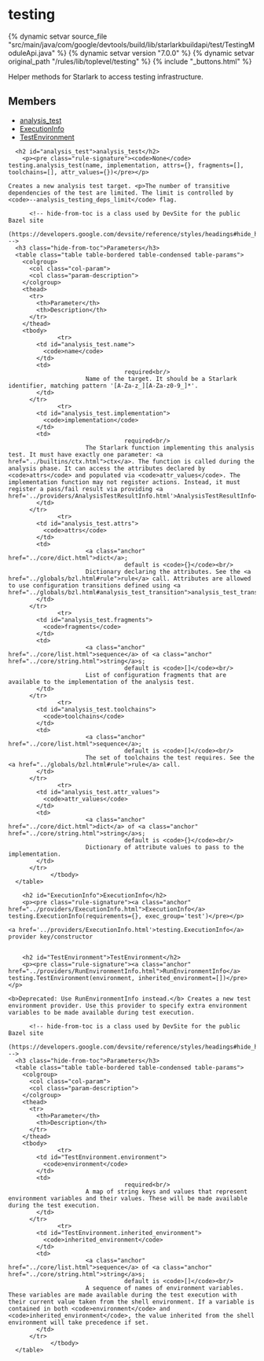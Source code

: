 <html devsite>
<head>
  <meta name="project_path" value="/_project.yaml">
  <meta name="book_path" value="/versions/7.0.0/_book.yaml">
</head>
<body>

<h1 class="page-title" id="modules.testing">testing</h1>

{% dynamic setvar source_file "src/main/java/com/google/devtools/build/lib/starlarkbuildapi/test/TestingModuleApi.java" %}
{% dynamic setvar version "7.0.0" %}
{% dynamic setvar original_path "/rules/lib/toplevel/testing" %}
{% include "_buttons.html" %}
<!-- {% raw %} -->

Helper methods for Starlark to access testing infrastructure.

<h2>Members</h2>
<ul>
    <li>
    <a href="#analysis_test">analysis_test</a>
  </li>
      <li>
    <a href="#ExecutionInfo">ExecutionInfo</a>
  </li>
      <li>
    <a href="#TestEnvironment">TestEnvironment</a>
  </li>
  </ul>

      <h2 id="analysis_test">analysis_test</h2>
        <p><pre class="rule-signature"><code>None</code> testing.analysis_test(name, implementation, attrs={}, fragments=[], toolchains=[], attr_values={})</pre></p>

    Creates a new analysis test target. <p>The number of transitive dependencies of the test are limited. The limit is controlled by <code>--analysis_testing_deps_limit</code> flag.

          <!-- hide-from-toc is a class used by DevSite for the public Bazel site
      (https://developers.google.com/devsite/reference/styles/headings#hide_headings_from_the_toc) -->
      <h3 class="hide-from-toc">Parameters</h3>
      <table class="table table-bordered table-condensed table-params">
        <colgroup>
          <col class="col-param">
          <col class="param-description">
        </colgroup>
        <thead>
          <tr>
            <th>Parameter</th>
            <th>Description</th>
          </tr>
        </thead>
        <tbody>
                  <tr>
            <td id="analysis_test.name">
              <code>name</code>
            </td>
            <td>
                                     required<br/>
                          Name of the target. It should be a Starlark identifier, matching pattern '[A-Za-z_][A-Za-z0-9_]*'.
            </td>
          </tr>
                  <tr>
            <td id="analysis_test.implementation">
              <code>implementation</code>
            </td>
            <td>
                                     required<br/>
                          The Starlark function implementing this analysis test. It must have exactly one parameter: <a href="../builtins/ctx.html">ctx</a>. The function is called during the analysis phase. It can access the attributes declared by <code>attrs</code> and populated via <code>attr_values</code>. The implementation function may not register actions. Instead, it must register a pass/fail result via providing <a href='../providers/AnalysisTestResultInfo.html'>AnalysisTestResultInfo</a>.
            </td>
          </tr>
                  <tr>
            <td id="analysis_test.attrs">
              <code>attrs</code>
            </td>
            <td>
                          <a class="anchor" href="../core/dict.html">dict</a>;
                                     default is <code>{}</code><br/>
                          Dictionary declaring the attributes. See the <a href="../globals/bzl.html#rule">rule</a> call. Attributes are allowed to use configuration transitions defined using <a  href="../globals/bzl.html#analysis_test_transition">analysis_test_transition</a>.
            </td>
          </tr>
                  <tr>
            <td id="analysis_test.fragments">
              <code>fragments</code>
            </td>
            <td>
                          <a class="anchor" href="../core/list.html">sequence</a> of <a class="anchor" href="../core/string.html">string</a>s;
                                     default is <code>[]</code><br/>
                          List of configuration fragments that are available to the implementation of the analysis test.
            </td>
          </tr>
                  <tr>
            <td id="analysis_test.toolchains">
              <code>toolchains</code>
            </td>
            <td>
                          <a class="anchor" href="../core/list.html">sequence</a>;
                                     default is <code>[]</code><br/>
                          The set of toolchains the test requires. See the <a href="../globals/bzl.html#rule">rule</a> call.
            </td>
          </tr>
                  <tr>
            <td id="analysis_test.attr_values">
              <code>attr_values</code>
            </td>
            <td>
                          <a class="anchor" href="../core/dict.html">dict</a> of <a class="anchor" href="../core/string.html">string</a>s;
                                     default is <code>{}</code><br/>
                          Dictionary of attribute values to pass to the implementation.
            </td>
          </tr>
                </tbody>
      </table>

        <h2 id="ExecutionInfo">ExecutionInfo</h2>
        <p><pre class="rule-signature"><a class="anchor" href="../providers/ExecutionInfo.html">ExecutionInfo</a> testing.ExecutionInfo(requirements={}, exec_group='test')</pre></p>

    <a href='../providers/ExecutionInfo.html'>testing.ExecutionInfo</a> provider key/constructor


        <h2 id="TestEnvironment">TestEnvironment</h2>
        <p><pre class="rule-signature"><a class="anchor" href="../providers/RunEnvironmentInfo.html">RunEnvironmentInfo</a> testing.TestEnvironment(environment, inherited_environment=[])</pre></p>

    <b>Deprecated: Use RunEnvironmentInfo instead.</b> Creates a new test environment provider. Use this provider to specify extra environment variables to be made available during test execution.

          <!-- hide-from-toc is a class used by DevSite for the public Bazel site
      (https://developers.google.com/devsite/reference/styles/headings#hide_headings_from_the_toc) -->
      <h3 class="hide-from-toc">Parameters</h3>
      <table class="table table-bordered table-condensed table-params">
        <colgroup>
          <col class="col-param">
          <col class="param-description">
        </colgroup>
        <thead>
          <tr>
            <th>Parameter</th>
            <th>Description</th>
          </tr>
        </thead>
        <tbody>
                  <tr>
            <td id="TestEnvironment.environment">
              <code>environment</code>
            </td>
            <td>
                                     required<br/>
                          A map of string keys and values that represent environment variables and their values. These will be made available during the test execution.
            </td>
          </tr>
                  <tr>
            <td id="TestEnvironment.inherited_environment">
              <code>inherited_environment</code>
            </td>
            <td>
                          <a class="anchor" href="../core/list.html">sequence</a> of <a class="anchor" href="../core/string.html">string</a>s;
                                     default is <code>[]</code><br/>
                          A sequence of names of environment variables. These variables are made available during the test execution with their current value taken from the shell environment. If a variable is contained in both <code>environment</code> and <code>inherited_environment</code>, the value inherited from the shell environment will take precedence if set.
            </td>
          </tr>
                </tbody>
      </table>


</body>
</html>

<!-- {% endraw %} -->
